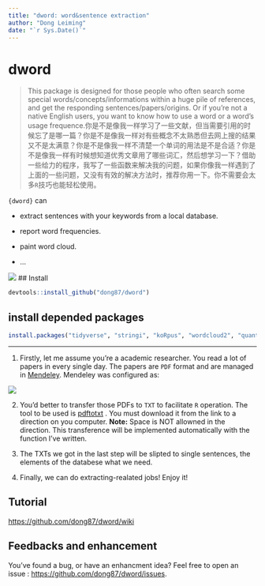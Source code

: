 ```yaml
---
title: "dword: word&sentence extraction"
author: "Dong Leiming"
date: "`r Sys.Date()`"
---
```


# dword

> This package is designed for those people who often search some special words/concepts/informations within a huge pile of references, and get the responding sentences/papers/origins. Or if you're not a native English users, you want to know how to use a word or a word's usage frequence.你是不是像我一样学习了一些文献，但当需要引用的时候忘了是哪一篇？你是不是像我一样对有些概念不太熟悉但去网上搜的结果又不是太满意？你是不是像我一样不清楚一个单词的用法是不是合适？你是不是像我一样有时候想知道优秀文章用了哪些词汇，然后想学习一下？借助一些给力的程序，我写了一些函数来解决我的问题，如果你像我一样遇到了上面的一些问题，又没有有效的解决方法时，推荐你用一下。你不需要会太多`R`技巧也能轻松使用。

`{dword}` can

- extract sentences with your keywords from a local database.

- report word frequencies.

- paint word cloud.

- ...



![](./img/dword.png)
## Install

```r
devtools::install_github("dong87/dword")
```

## install depended packages

```r
install.packages("tidyverse", "stringi", "koRpus", "wordcloud2", "quanteda", "htmlwidgets")
```

---

1. Firstly, let me assume you're a academic researcher. You read a lot of papers in every single day. The papers are `PDF` format and are managed in [Mendeley](https://www.mendeley.com/). Mendeley was configured as:

![](./img/mendeley.png)

2. You'd better to transfer those PDFs to `TXT` to facilitate `R` operation. The tool to be used is [pdftotxt](https://github.com/dong87/dword/blob/master/exe/pdftotext.exe) . You must download it from the link to a direction on you computer. **Note:** Space is NOT allowned in the direction. This transference will be implemented automatically with the function I've written.

3. The TXTs we got in the last step will be slipted to single sentences, the elements of the databese what we need.

4. Finally, we can do extracting-realated jobs! Enjoy it!

## Tutorial 

[https://github.com/dong87/dword/wiki](https://github.com/dong87/dword/wiki)

## Feedbacks and enhancement

You've found a bug, or have an enhancment idea? Feel free to open an issue : [https://github.com/dong87/dword/issues](https://github.com/dong87/dword/issues). 
